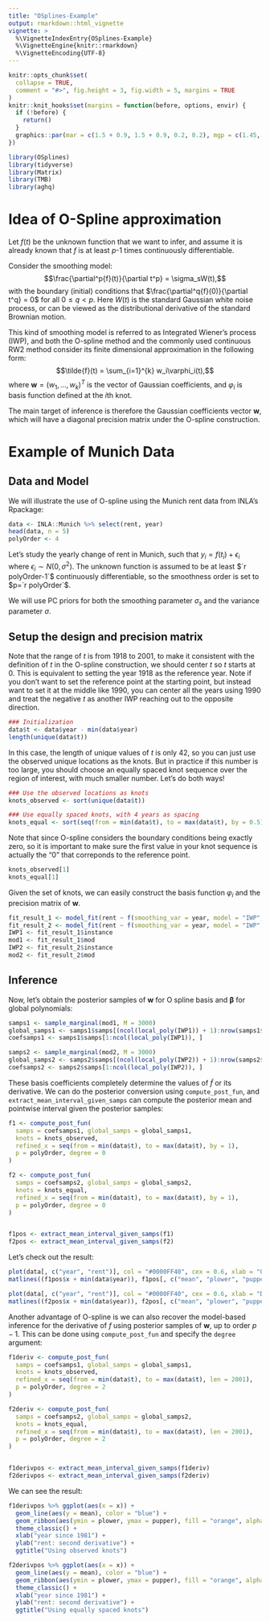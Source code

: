 ```yaml
---
title: "OSplines-Example"
output: rmarkdown::html_vignette
vignette: >
  %\VignetteIndexEntry{OSplines-Example}
  %\VignetteEngine{knitr::rmarkdown}
  %\VignetteEncoding{UTF-8}
---
```


```r
knitr::opts_chunk$set(
  collapse = TRUE,
  comment = "#>", fig.height = 3, fig.width = 5, margins = TRUE
)
knitr::knit_hooks$set(margins = function(before, options, envir) {
  if (!before) {
    return()
  }
  graphics::par(mar = c(1.5 + 0.9, 1.5 + 0.9, 0.2, 0.2), mgp = c(1.45, 0.45, 0), cex = 1.25, bty = "n")
})
```


```r
library(OSplines)
library(tidyverse)
library(Matrix)
library(TMB)
library(aghq)
```

# Idea of O-Spline approximation
Let $f(t)$ be the unknown function that we want to infer, and assume it is already known that $f$ is at least $p$-1 times continuously differentiable.

Consider the smoothing model:
$$\frac{\partial^p{f}(t)}{\partial t^p} = \sigma_sW(t),$$
with the boundary (initial) conditions that $\frac{\partial^q{f}(0)}{\partial t^q} = 0$ for all $0\leq q <p$.
Here $W(t)$ is the standard Gaussian white noise process, or can be viewed as the distributional derivative of the standard Brownian motion.

This kind of smoothing model is referred to as Integrated Wiener's process (IWP), and both the O-spline method and the commonly used continuous RW2 method consider its finite dimensional approximation in the following form:
$$\tilde{f}(t) = \sum_{i=1}^{k} w_i\varphi_i(t),$$
where $\boldsymbol{w} = (w_1, ..., w_k)^T$ is the vector of Gaussian coefficients, and $\varphi_i$ is basis function defined at the $i$th knot.

The main target of inference is therefore the Gaussian coefficients vector $\boldsymbol{w}$, which will have a diagonal precision matrix under the O-spline construction.

# Example of Munich Data

## Data and Model

We will illustrate the use of O-spline using the Munich rent data from INLA's Rpackage:

```r
data <- INLA::Munich %>% select(rent, year)
head(data, n = 5)
polyOrder <- 4
```

Let's study the yearly change of rent in Munich, such that $y_i = f(t_i) + \epsilon_i$ where $\epsilon_i \sim N(0,\sigma^2)$. The unknown function is assumed to be at least $`r polyOrder-1`$ continuously differentiable, so the smoothness order is set to $p=`r polyOrder`$.

We will use PC priors for both the smoothing parameter $\sigma_s$ and the variance parameter $\sigma$.

## Setup the design and precision matrix

Note that the range of $t$ is from $1918$ to $2001$, to make it consistent with the definition of $t$ in the O-spline construction, we should center $t$ so $t$ starts at $0$. This is equivalent to setting the year $1918$ as the reference year. Note if you don't want to set the reference point at the starting point, but instead want to set it at the middle like $1990$, you can center all the years using $1990$ and treat the negative $t$ as another IWP reaching out to the opposite direction.

```r
### Initialization
data$t <- data$year - min(data$year)
length(unique(data$t))
```

In this case, the length of unique values of $t$ is only 42, so you can just use the observed unique locations as the knots. But in practice if this number is too large, you should choose an equally spaced knot sequence over the region of interest, with much smaller number. Let's do both ways!

```r
### Use the observed locations as knots
knots_observed <- sort(unique(data$t))

### Use equally spaced knots, with 4 years as spacing
knots_equal <- sort(seq(from = min(data$t), to = max(data$t), by = 0.5))
```
Note that since O-spline considers the boundary conditions being exactly zero, so it is important to make sure the first value in your knot sequence is actually the "0" that correponds to the reference point.

```r
knots_observed[1]
knots_equal[1]
```
Given the set of knots, we can easily construct the basis function $\varphi_i$ and the precision matrix of $\boldsymbol{w}$.

```r
fit_result_1 <- model_fit(rent ~ f(smoothing_var = year, model = "IWP", order = polyOrder, knots = knots_observed), data = data, method = "aghq", family = "Gaussian")
fit_result_2 <- model_fit(rent ~ f(smoothing_var = year, model = "IWP", order = polyOrder, knots = knots_equal), data = data, method = "aghq", family = "Gaussian")
IWP1 <- fit_result_1$instance
mod1 <- fit_result_1$mod
IWP2 <- fit_result_2$instance
mod2 <- fit_result_2$mod
```
## Inference
Now, let's obtain the posterior samples of $\boldsymbol{w}$ for O spline basis and $\boldsymbol{\beta}$ for global polynomials:

```r
samps1 <- sample_marginal(mod1, M = 3000)
global_samps1 <- samps1$samps[(ncol(local_poly(IWP1)) + 1):nrow(samps1$samps), ]
coefsamps1 <- samps1$samps[1:ncol(local_poly(IWP1)), ]

samps2 <- sample_marginal(mod2, M = 3000)
global_samps2 <- samps2$samps[(ncol(local_poly(IWP2)) + 1):nrow(samps2$samps), ]
coefsamps2 <- samps2$samps[1:ncol(local_poly(IWP2)), ]
```

These basis coefficients completely determine the values of $\tilde{f}$ or its derivative. We can do the posterior conversion using `compute_post_fun`, and `extract_mean_interval_given_samps` can compute the posterior mean and pointwise interval given the posterior samples:

```r
f1 <- compute_post_fun(
  samps = coefsamps1, global_samps = global_samps1,
  knots = knots_observed,
  refined_x = seq(from = min(data$t), to = max(data$t), by = 1),
  p = polyOrder, degree = 0
)

f2 <- compute_post_fun(
  samps = coefsamps2, global_samps = global_samps2,
  knots = knots_equal,
  refined_x = seq(from = min(data$t), to = max(data$t), by = 1),
  p = polyOrder, degree = 0
)


f1pos <- extract_mean_interval_given_samps(f1)
f2pos <- extract_mean_interval_given_samps(f2)
```

Let's check out the result:

```r
plot(data[, c("year", "rent")], col = "#0000FF40", cex = 0.6, xlab = "Observed knots")
matlines((f1pos$x + min(data$year)), f1pos[, c("mean", "plower", "pupper")], lty = c(1, 2, 2), lwd = c(2, 1, 1), col = "black")

plot(data[, c("year", "rent")], col = "#0000FF40", cex = 0.6, xlab = "Dense knots")
matlines((f2pos$x + min(data$year)), f2pos[, c("mean", "plower", "pupper")], lty = c(1, 2, 2), lwd = c(2, 1, 1), col = "black")
```

Another advantage of O-spline is we can also recover the model-based inference for the derivative of $f$ using posterior samples of $\boldsymbol{w}$, up to order $p-1$. This can be done using `compute_post_fun` and specify the `degree` argument:

```r
f1deriv <- compute_post_fun(
  samps = coefsamps1, global_samps = global_samps1,
  knots = knots_observed,
  refined_x = seq(from = min(data$t), to = max(data$t), len = 2001),
  p = polyOrder, degree = 2
)

f2deriv <- compute_post_fun(
  samps = coefsamps2, global_samps = global_samps2,
  knots = knots_equal,
  refined_x = seq(from = min(data$t), to = max(data$t), len = 2001),
  p = polyOrder, degree = 2
)


f1derivpos <- extract_mean_interval_given_samps(f1deriv)
f2derivpos <- extract_mean_interval_given_samps(f2deriv)
```


We can see the result:

```r
f1derivpos %>% ggplot(aes(x = x)) +
  geom_line(aes(y = mean), color = "blue") +
  geom_ribbon(aes(ymin = plower, ymax = pupper), fill = "orange", alpha = 0.3) +
  theme_classic() +
  xlab("year since 1981") +
  ylab("rent: second derivative") +
  ggtitle("Using observed knots")

f2derivpos %>% ggplot(aes(x = x)) +
  geom_line(aes(y = mean), color = "blue") +
  geom_ribbon(aes(ymin = plower, ymax = pupper), fill = "orange", alpha = 0.3) +
  theme_classic() +
  xlab("year since 1981") +
  ylab("rent: second derivative") +
  ggtitle("Using equally spaced knots")
```

